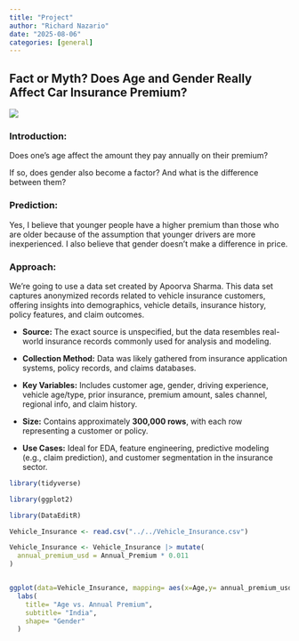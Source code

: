 ```yaml
---
title: "Project"
author: "Richard Nazario"
date: "2025-08-06"
categories: [general]
---
```


## Fact or Myth? Does Age and Gender Really Affect Car Insurance Premium?

![](/ca.jpg)

### **Introduction:**

Does one's age affect the amount they pay annually on their premium?

If so, does gender also become a factor? And what is the difference between them?

### Prediction:

Yes, I believe that younger people have a higher premium than those who are older because of the assumption that younger drivers are more inexperienced. I also believe that gender doesn't make a difference in price.

### Approach:

We're going to use a data set created by Apoorva Sharma. This data set captures anonymized records related to vehicle insurance customers, offering insights into demographics, vehicle details, insurance history, policy features, and claim outcomes.

-   **Source:** The exact source is unspecified, but the data resembles real-world insurance records commonly used for analysis and modeling.

-   **Collection Method:** Data was likely gathered from insurance application systems, policy records, and claims databases.

-   **Key Variables:** Includes customer age, gender, driving experience, vehicle age/type, prior insurance, premium amount, sales channel, regional info, and claim history.

-   **Size:** Contains approximately **300,000 rows**, with each row representing a customer or policy.

-   **Use Cases:** Ideal for EDA, feature engineering, predictive modeling (e.g., claim prediction), and customer segmentation in the insurance sector.

```r

library(tidyverse)

library(ggplot2)

library(DataEditR)

Vehicle_Insurance <- read.csv("../../Vehicle_Insurance.csv")

Vehicle_Insurance <- Vehicle_Insurance |> mutate(
  annual_premium_usd = Annual_Premium * 0.011
)


ggplot(data=Vehicle_Insurance, mapping= aes(x=Age,y= annual_premium_usd, color= Gender))+ geom_point() + geom_smooth(method="lm", color= "dark green")+
  labs(
    title= "Age vs. Annual Premium",
    subtitle= "India",
    shape= "Gender"
  )
```
